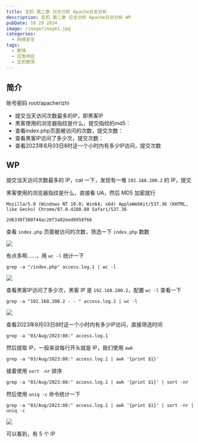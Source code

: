 ```yaml
---
title: 玄机 第二章 日志分析 Apache日志分析
description: 玄机 第二章 日志分析 Apache日志分析 WP
pubDate: 10 29 2024
image: /image/image1.jpg
categories:
  - 网络安全
tags:
  - 靶场
  - 应急响应
  - 玄机靶场
---
```


## 简介

账号密码 root/apacherizhi

- 提交当天访问次数最多的IP，即黑客IP
- 黑客使用的浏览器指纹是什么，提交指纹的md5：
- 查看index.php页面被访问的次数，提交次数：
- 查看黑客IP访问了多少次，提交次数：
- 查看2023年8月03日8时这一个小时内有多少IP访问，提交次数

## WP

提交当天访问次数最多的 IP，cat 一下，发现有一堆 `192.168.200.2` 的 IP，提交

黑客使用的浏览器指纹是什么，直接看 UA，然后 MD5 加密就行

```
Mozilla/5.0 (Windows NT 10.0; Win64; x64) AppleWebKit/537.36 (KHTML, like Gecko) Chrome/87.0.4280.88 Safari/537.36

2d6330f380f44ac20f3a02eed0958f66
```

查看 `index.php` 页面被访问的次数，筛选一下 `index.php` 数数

![](https://img.trtyr.top/images/blog/%E7%8E%84%E6%9C%BA%20%E7%AC%AC%E4%BA%8C%E7%AB%A0%20%E6%97%A5%E5%BF%97%E5%88%86%E6%9E%90%20Apache%E6%97%A5%E5%BF%97%E5%88%86%E6%9E%90/003%20%E7%AC%AC%E4%BA%8C%E7%AB%A0%20%E6%97%A5%E5%BF%97%E5%88%86%E6%9E%90-apache%E6%97%A5%E5%BF%97%E5%88%86%E6%9E%90-1.png?imageMogr2/format/avif|1140)

有点多啊……，用 `wc -l` 统计一下

```
grep -a "/index.php" access.log.1 | wc -l
```

![](https://img.trtyr.top/images/blog/%E7%8E%84%E6%9C%BA%20%E7%AC%AC%E4%BA%8C%E7%AB%A0%20%E6%97%A5%E5%BF%97%E5%88%86%E6%9E%90%20Apache%E6%97%A5%E5%BF%97%E5%88%86%E6%9E%90/003%20%E7%AC%AC%E4%BA%8C%E7%AB%A0%20%E6%97%A5%E5%BF%97%E5%88%86%E6%9E%90-apache%E6%97%A5%E5%BF%97%E5%88%86%E6%9E%90-2.png?imageMogr2/format/avif)

查看黑客IP访问了多少次，黑客 IP 是 `192.168.200.2`，配置 `wc -l` 查看一下

```shell
grep -a "192.168.200.2 - - " access.log.1 | wc -l
```

![](https://img.trtyr.top/images/blog/%E7%8E%84%E6%9C%BA%20%E7%AC%AC%E4%BA%8C%E7%AB%A0%20%E6%97%A5%E5%BF%97%E5%88%86%E6%9E%90%20Apache%E6%97%A5%E5%BF%97%E5%88%86%E6%9E%90/003%20%E7%AC%AC%E4%BA%8C%E7%AB%A0%20%E6%97%A5%E5%BF%97%E5%88%86%E6%9E%90-apache%E6%97%A5%E5%BF%97%E5%88%86%E6%9E%90-3.png?imageMogr2/format/avif)

查看2023年8月03日8时这一个小时内有多少IP访问，直接筛选时间

```shell
grep -a "03/Aug/2023:08:" access.log.1
```

然后提取 IP，一般来说每行开头就是 IP，我们使用 `awk`

```shell
grep -a "03/Aug/2023:08:" access.log.1 | awk '{print $1}'
```

接着使用 `sort -nr` 排序

```shell
grep -a "03/Aug/2023:08:" access.log.1 | awk '{print $1}' | sort -nr
```

然后使用 `uniq -c` 命令统计一下

```shell
grep -a "03/Aug/2023:08:" access.log.1 | awk '{print $1}' | sort -nr | uniq -c
```

![](https://img.trtyr.top/images/blog/%E7%8E%84%E6%9C%BA%20%E7%AC%AC%E4%BA%8C%E7%AB%A0%20%E6%97%A5%E5%BF%97%E5%88%86%E6%9E%90%20Apache%E6%97%A5%E5%BF%97%E5%88%86%E6%9E%90/003%20%E7%AC%AC%E4%BA%8C%E7%AB%A0%20%E6%97%A5%E5%BF%97%E5%88%86%E6%9E%90-apache%E6%97%A5%E5%BF%97%E5%88%86%E6%9E%90-4.png?imageMogr2/format/avif)

可以看到，有 5 个 IP
